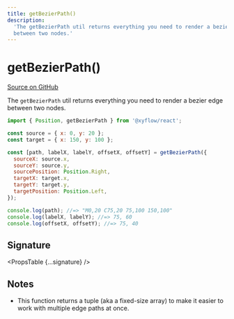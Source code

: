 ```yaml
---
title: getBezierPath()
description:
  'The getBezierPath util returns everything you need to render a bezier edge
  between two nodes.'
---
```



# getBezierPath()

[Source on GitHub](https://github.com/xyflow/xyflow/blob/main/packages/system/src/utils/edges/bezier-edge.ts/#L95)

The `getBezierPath` util returns everything you need to render a bezier edge
between two nodes.

```js
import { Position, getBezierPath } from '@xyflow/react';

const source = { x: 0, y: 20 };
const target = { x: 150, y: 100 };

const [path, labelX, labelY, offsetX, offsetY] = getBezierPath({
  sourceX: source.x,
  sourceY: source.y,
  sourcePosition: Position.Right,
  targetX: target.x,
  targetY: target.y,
  targetPosition: Position.Left,
});

console.log(path); //=> "M0,20 C75,20 75,100 150,100"
console.log(labelX, labelY); //=> 75, 60
console.log(offsetX, offsetY); //=> 75, 40
```

## Signature

<PropsTable {...signature} />

## Notes

- This function returns a tuple (aka a fixed-size array) to make it easier to
  work with multiple edge paths at once.
